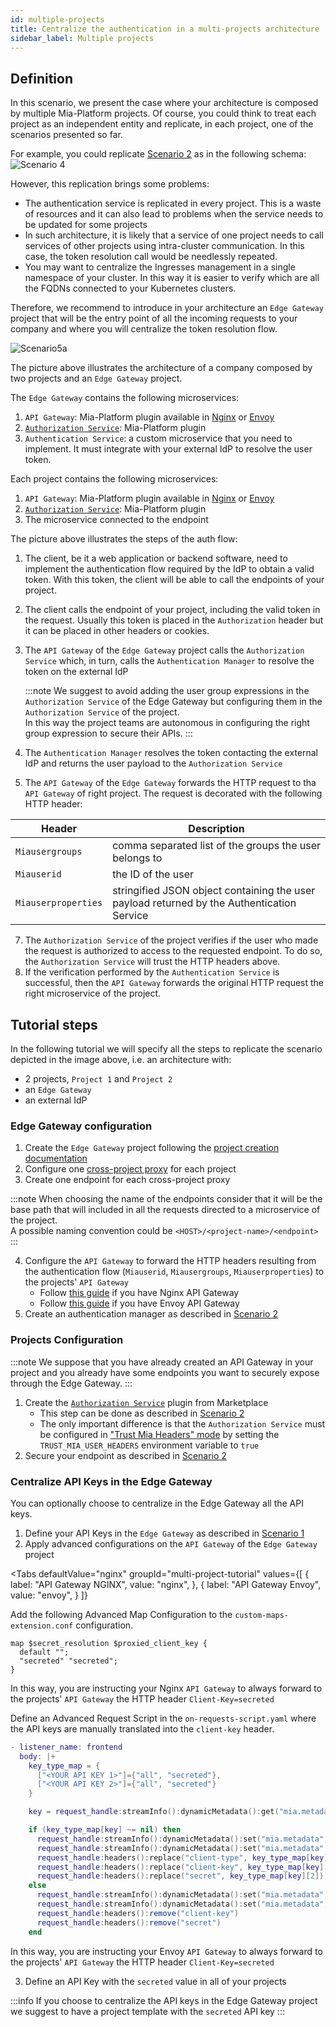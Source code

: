 ```yaml
---
id: multiple-projects
title: Centralize the authentication in a multi-projects architecture
sidebar_label: Multiple projects
---
```



## Definition

In this scenario, we present the case where your architecture is composed by multiple Mia-Platform projects. Of course, you could think to treat each project as an independent entity and replicate, in each project, one of the scenarios presented so far.

For example, you could replicate [Scenario 2](/console/tutorials/configure-marketplace-components/auth-architecture/external-idp.md) as in the following schema:
![Scenario 4](./img/auth-scenario5.png)

However, this replication brings some problems:
- The authentication service is replicated in every project. This is a waste of resources and it can also lead to problems when the service needs to be updated for some projects
- In such architecture, it is likely that a service of one project needs to call services of other projects using intra-cluster communication. In this case, the token resolution call would be needlessly repeated.  
- You may want to centralize the Ingresses management in a single namespace of your cluster. In this way it is easier to verify which are all the FQDNs connected to your Kubernetes clusters.

Therefore, we recommend to introduce in your architecture an `Edge Gateway` project that will be the entry point of all the incoming requests to your company and where you will centralize the token resolution flow.

![Scenario5a](./img/auth-scenario5a.png)

The picture above illustrates the architecture of a company composed by two projects and an `Edge Gateway` project.

The `Edge Gateway` contains the following microservices:
1. `API Gateway`: Mia-Platform plugin available in [Nginx](/runtime_suite/api-gateway/10_overview.md) or [Envoy](/runtime_suite/envoy-api-gateway/overview.md)
2. [`Authorization Service`](/runtime_suite/authorization-service/10_overview.md): Mia-Platform plugin
3. `Authentication Service`: a custom microservice that you need to implement. It must integrate with your external IdP to resolve the user token.

Each project contains the following microservices:
1. `API Gateway`: Mia-Platform plugin available in [Nginx](/runtime_suite/api-gateway/10_overview.md) or [Envoy](/runtime_suite/envoy-api-gateway/overview.md)
2. [`Authorization Service`](/runtime_suite/authorization-service/10_overview.md): Mia-Platform plugin
3. The microservice connected to the endpoint

The picture above illustrates the steps of the auth flow:  

1. The client, be it a web application or backend software, need to implement the authentication flow required by the IdP to obtain a valid token. With this token, the client will be able to call the endpoints of your project.
2. The client calls the endpoint of your project, including the valid token in the request. Usually this token is placed in the `Authorization` header but it can be placed in other headers or cookies.
3. The `API Gateway` of the `Edge Gateway` project calls the `Authorization Service` which, in turn, calls the `Authentication Manager` to resolve the token on the external IdP  
   
   :::note
   We suggest to avoid adding the user group expressions in the `Authorization Service` of the Edge Gateway but configuring them in the `Authorization Service` of the project.  
   In this way the project teams are autonomous in configuring the right group expression to secure their APIs.
   :::

5. The `Authentication Manager` resolves the token contacting the external IdP and returns the user payload to the `Authorization Service`
6. The `API Gateway` of the `Edge Gateway` forwards the HTTP request to tha `API Gateway` of right project. The request is decorated with the following HTTP header:
  
  | Header              | Description                                                                                |
  | --------------------| ------------------------------------------------------------------------------------------ |
  | `Miausergroups`     | comma separated list of the groups the user belongs to                                     |
  | `Miauserid`         | the ID of the user                                                                         |
  | `Miauserproperties` | stringified JSON object containing the user payload returned by the Authentication Service |
7. The `Authorization Service` of the project verifies if the user who made the request is authorized to access to the requested endpoint. To do so, the `Authorization Service` will trust the HTTP headers above.
8. If the verification performed by the `Authentication Service` is successful, then the `API Gateway` forwards the original HTTP request the right microservice of the project.

## Tutorial steps

In the following tutorial we will specify all the steps to replicate the scenario depicted in the image above, i.e. an architecture with:
- 2 projects, `Project 1` and `Project 2`
- an `Edge Gateway`
- an external IdP

### Edge Gateway configuration

1. Create the `Edge Gateway` project following the [project creation documentation](/console/project-configuration/create-a-project.mdx)
2. Configure one [cross-project proxy](/development_suite/api-console/api-design/proxy.md#type-cross-projects) for each project
3. Create one endpoint for each cross-project proxy

  :::note
  When choosing the name of the endpoints consider that it will be the base path that will included in all the requests directed to a microservice of the project.  
  A possible naming convention could be `<HOST>/<project-name>/<endpoint>`
  :::

4. Configure the `API Gateway` to forward the HTTP headers resulting from the authentication flow (`Miauserid`, `Miausergroups`, `Miauserproperties`) to the projects' `API Gateway`
    - Follow [this guide](/development_suite/api-console/advanced-section/api-gateway/how-to.md#how-to-manage-authorization-in-a-multi-gateway-architecture) if you have Nginx API Gateway
    - Follow [this guide](/development_suite/api-console/advanced-section/api-gateway-envoy/jwt-authn.md) if you have Envoy API Gateway
5. Create an authentication manager as described in [Scenario 2](/console/tutorials/configure-marketplace-components/auth-architecture/external-idp.md)

### Projects Configuration

:::note
We suppose that you have already created an API Gateway in your project and you already have some endpoints you want to securely expose through the Edge Gateway.
:::

1. Create the [`Authorization Service`](/runtime_suite/authorization-service/10_overview.md) plugin from Marketplace
    - This step can be done as described in [Scenario 2](/console/tutorials/configure-marketplace-components/auth-architecture/external-idp.md)
    - The only important difference is that the `Authorization Service` must be configured in ["Trust Mia Headers" mode](/runtime_suite/authorization-service/30_usage.md#trust-mia-platform-user-headers) by setting the `TRUST_MIA_USER_HEADERS` environment variable to `true`
2. Secure your endpoint as described in [Scenario 2](/console/tutorials/configure-marketplace-components/auth-architecture/external-idp.md)

### Centralize API Keys in the Edge Gateway

You can optionally choose to centralize in the Edge Gateway all the API keys.
1. Define your API Keys in the `Edge Gateway` as described in [Scenario 1](/console/tutorials/configure-marketplace-components/auth-architecture/static-api-key.md)
2. Apply advanced configurations on the `API Gateway` of the `Edge Gateway` project 

<Tabs
  defaultValue="nginx"
  groupId="multi-project-tutorial"
  values={[
      { label: "API Gateway NGINX", value: "nginx", },
      { label: "API Gateway Envoy", value: "envoy", }
  ]}
>
<TabItem value="nginx">

Add the following Advanced Map Configuration to the `custom-maps-extension.conf` configuration.

```
map $secret_resolution $proxied_client_key {
  default "";
  "secreted" "secreted";
}
```

In this way, you are instructing your Nginx `API Gateway` to always forward to the projects' `API Gateway` the HTTP header `Client-Key=secreted`
</TabItem>
<TabItem value="envoy">

Define an Advanced Request Script in the `on-requests-script.yaml` where the API keys are manually translated into the `client-key` header.

```lua
- listener_name: frontend
  body: |+
    key_type_map = {
      ["<YOUR API KEY 1>"]={"all", "secreted"},
      ["<YOUR API KEY 2>"]={"all", "secreted"}
    }

    key = request_handle:streamInfo():dynamicMetadata():get("mia.metadata")["client_key"]

    if (key_type_map[key] ~= nil) then
      request_handle:streamInfo():dynamicMetadata():set("mia.metadata", "client_type", key_type_map[key][1])
      request_handle:streamInfo():dynamicMetadata():set("mia.metadata", "secret_resolution", key_type_map[key][2])
      request_handle:headers():replace("client-type", key_type_map[key][1])
      request_handle:headers():replace("client-key", key_type_map[key][2])
      request_handle:headers():replace("secret", key_type_map[key][2])
    else
      request_handle:streamInfo():dynamicMetadata():set("mia.metadata", "client_type", "")
      request_handle:streamInfo():dynamicMetadata():set("mia.metadata", "secret_resolution", "unsecreted")
      request_handle:headers():remove("client-key")
      request_handle:headers():remove("secret")
    end
```

In this way, you are instructing your Envoy `API Gateway` to always forward to the projects' `API Gateway` the HTTP header `Client-Key=secreted`

</TabItem>
</Tabs>

3. Define an API Key with the `secreted` value in all of your projects  

:::info
If you choose to centralize the API keys in the Edge Gateway project we suggest to have a project template with the `secreted` API key
:::
